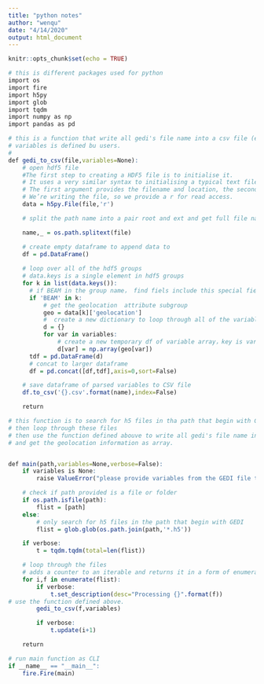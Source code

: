 ```yaml
---
title: "python notes"
author: "wenqu"
date: "4/14/2020"
output: html_document
---
```


```r
knitr::opts_chunk$set(echo = TRUE)
```

```r
# this is different packages used for python
import os
import fire
import h5py
import glob
import tqdm
import numpy as np
import pandas as pd
```



```r
# this is a function that write all gedi's file name into a csv file (excel file)
# variables is defined bu users.
# 
def gedi_to_csv(file,variables=None):
    # open hdf5 file
    #The first step to creating a HDF5 file is to initialise it.
    # It uses a very similar syntax to initialising a typical text file in numpy. 
    # The first argument provides the filename and location, the second the mode. 
    # We’re writing the file, so we provide a r for read access.
    data = h5py.File(file,'r')

    # split the path name into a pair root and ext and get full file name and extension 

    name,_ = os.path.splitext(file)

    # create empty dataframe to append data to
    df = pd.DataFrame()
 
    # loop over all of the hdf5 groups
    # data.keys is a single element in hdf5 groups
    for k in list(data.keys()):
      # if BEAM in the group name， find fiels include this special field 
      if 'BEAM' in k:
          # get the geolocation  attribute subgroup
          geo = data[k]['geolocation']
          #  create a new dictionary to loop through all of the variables defined earlier
          d = {}
          for var in variables:
              # create a new temporary df of variable array，key is var and value is the variable geolocation array.            
              d[var] = np.array(geo[var])
      tdf = pd.DataFrame(d)
      # concat to larger dataframe
      df = pd.concat([df,tdf],axis=0,sort=False)

    # save dataframe of parsed variables to CSV file
    df.to_csv('{}.csv'.format(name),index=False)

    return
```
```r
# this function is to search for h5 files in tha path that begin with GEDI
# then loop through these files 
# then use the function defined abouve to write all gedi's file name into a csv file
# and get the geolocation information as array.


def main(path,variables=None,verbose=False):
    if variables is None:
        raise ValueError("please provide variables from the GEDI file to convert")

    # check if path provided is a file or folder
    if os.path.isfile(path):
        flist = [path]
    else:
        # only search for h5 files in the path that begin with GEDI
        flist = glob.glob(os.path.join(path,'*.h5'))

    if verbose:
        t = tqdm.tqdm(total=len(flist))

    # loop through the files
    # adds a counter to an iterable and returns it in a form of enumerate object
    for i,f in enumerate(flist):
        if verbose:
            t.set_description(desc="Processing {}".format(f))
# use the function defined above.
        gedi_to_csv(f,variables)

        if verbose:
            t.update(i+1)

    return
```
```r
# run main function as CLI
if __name__ == "__main__":
    fire.Fire(main)
```


